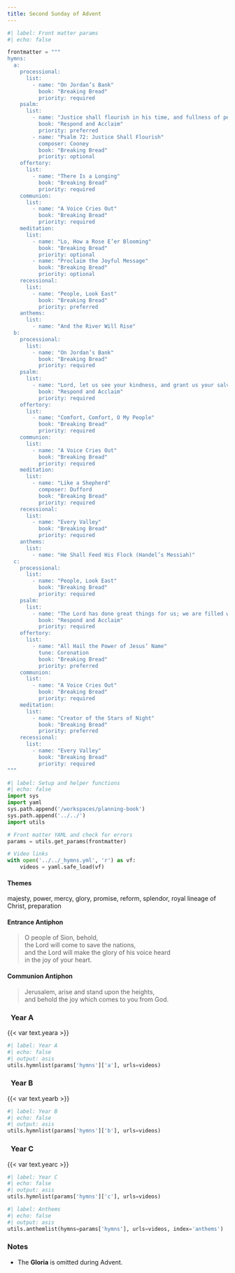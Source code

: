 ```yaml
---
title: Second Sunday of Advent
---
```


```python
#| label: Front matter params
#| echo: false

frontmatter = """
hymns:
  a:
    processional:
      list:
        - name: "On Jordan’s Bank"
          book: "Breaking Bread"
          priority: required
    psalm:
      list:
        - name: "Justice shall flourish in his time, and fullness of peace for ever."
          book: "Respond and Acclaim"
          priority: preferred
        - name: "Psalm 72: Justice Shall Flourish"
          composer: Cooney
          book: "Breaking Bread"
          priority: optional
    offertory:
      list:
        - name: "There Is a Longing"
          book: "Breaking Bread"
          priority: required
    communion:
      list:
        - name: "A Voice Cries Out"
          book: "Breaking Bread"
          priority: required
    meditation:
      list:
        - name: "Lo, How a Rose E’er Blooming"
          book: "Breaking Bread"
          priority: optional
        - name: "Proclaim the Joyful Message"
          book: "Breaking Bread"
          priority: optional
    recessional:
      list:
        - name: "People, Look East"
          book: "Breaking Bread"
          priority: preferred
    anthems:
      list:
        - name: "And the River Will Rise"
  b:
    processional:
      list:
        - name: "On Jordan’s Bank"
          book: "Breaking Bread"
          priority: required
    psalm:
      list:
        - name: "Lord, let us see your kindness, and grant us your salvation."
          book: "Respond and Acclaim"
          priority: required
    offertory:
      list:
        - name: "Comfort, Comfort, O My People"
          book: "Breaking Bread"
          priority: required
    communion:
      list:
        - name: "A Voice Cries Out"
          book: "Breaking Bread"
          priority: required
    meditation:
      list:
        - name: "Like a Shepherd"
          composer: Dufford
          book: "Breaking Bread"
          priority: required
    recessional:
      list:
        - name: "Every Valley"
          book: "Breaking Bread"
          priority: required
    anthems:
      list:
        - name: "He Shall Feed His Flock (Handel’s Messiah)"
  c:
    processional:
      list:
        - name: "People, Look East"
          book: "Breaking Bread"
          priority: required
    psalm:
      list:
        - name: "The Lord has done great things for us; we are filled with joy."
          book: "Respond and Acclaim"
          priority: required
    offertory:
      list:
        - name: "All Hail the Power of Jesus’ Name"
          tune: Coronation
          book: "Breaking Bread"
          priority: preferred
    communion:
      list:
        - name: "A Voice Cries Out"
          book: "Breaking Bread"
          priority: required
    meditation:
      list:
        - name: "Creator of the Stars of Night"
          book: "Breaking Bread"
          priority: preferred
    recessional:
      list:
        - name: "Every Valley"
          book: "Breaking Bread"
          priority: required
"""
```

```python
#| label: Setup and helper functions
#| echo: false
import sys
import yaml
sys.path.append('/workspaces/planning-book')
sys.path.append('../../')
import utils

# Front matter YAML and check for errors
params = utils.get_params(frontmatter)

# Video links
with open('../../_hymns.yml', 'r') as vf:
    videos = yaml.safe_load(vf)
```

:::  {.red}
#### **Themes**
:::

majesty, power, mercy, glory, promise, reform, splendor, royal lineage of
Christ, preparation

:::  {.red}
#### **Entrance Antiphon**
:::

> O people of Sion, behold,  
> the Lord will come to save the nations,  
> and the Lord will make the glory of his voice heard  
> in the joy of your heart.

:::  {.red}
#### **Communion Antiphon**
:::

> Jerusalem, arise and stand upon the heights,  
> and behold the joy which comes to you from God.

::: {.titlered}
### &nbsp; Year A
:::
{{< var text.yeara >}}

```python
#| label: Year A
#| echo: false
#| output: asis
utils.hymnlist(params['hymns']['a'], urls=videos)
```

::: {.titlered}
### &nbsp; Year B
:::
{{< var text.yearb >}}

```python
#| label: Year B
#| echo: false
#| output: asis
utils.hymnlist(params['hymns']['b'], urls=videos)
```

::: {.titlered}
### &nbsp; Year C
:::
{{< var text.yearc >}}

```python
#| label: Year C
#| echo: false
#| output: asis
utils.hymnlist(params['hymns']['c'], urls=videos)
```


```python
#| label: Anthems
#| echo: false
#| output: asis
utils.anthemlist(hymns=params['hymns'], urls=videos, index='anthems')
```

::: {.red}
### Notes
:::

* The **Gloria** is omitted during Advent.